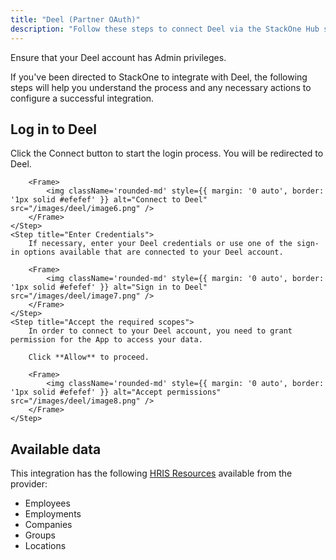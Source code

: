 ```yaml
---
title: "Deel (Partner OAuth)"
description: "Follow these steps to connect Deel via the StackOne Hub successfully."
---
```



<Warning>
  Ensure that your Deel account has Admin privileges.
</Warning>

If you've been directed to StackOne to integrate with Deel, the following steps will help you understand the process and any necessary actions to configure a successful integration.

## Log in to Deel

<Steps>
    <Step title="Connect to Deel">
        Click the Connect button to start the login process. You will be redirected to Deel.
    
        <Frame>
            <img className='rounded-md' style={{ margin: '0 auto', border: '1px solid #efefef' }} alt="Connect to Deel" src="/images/deel/image6.png" />
        </Frame>
    </Step>
    <Step title="Enter Credentials">
        If necessary, enter your Deel credentials or use one of the sign-in options available that are connected to your Deel account.
    
        <Frame>
            <img className='rounded-md' style={{ margin: '0 auto', border: '1px solid #efefef' }} alt="Sign in to Deel" src="/images/deel/image7.png" />
        </Frame>
    </Step>
    <Step title="Accept the required scopes">
        In order to connect to your Deel account, you need to grant permission for the App to access your data.
        
        Click **Allow** to proceed.
    
        <Frame>
            <img className='rounded-md' style={{ margin: '0 auto', border: '1px solid #efefef' }} alt="Accept permissions" src="/images/deel/image8.png" />
        </Frame>
    </Step>
</Steps>

<IntegrationFooter />

## Available data

This integration has the following [HRIS Resources](https://docs.stackone.com/reference/getting-started-with-your-api) available from the provider:
<ul>
  <li>Employees</li>
  <li>Employments</li>
  <li>Companies</li>
  <li>Groups</li>
  <li>Locations</li>
</ul>